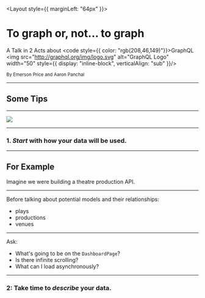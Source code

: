 
<Head>
  <link rel="stylesheet" href="https://use.typekit.net/gif7rwq.css" />
</Head>

<Layout style={{ marginLeft: "64px" }}>

# To graph or, not... to graph

A Talk in 2 Acts about <code style={{ color: "rgb(208,46,149)"}}>GraphQL</code> <img src="http://graphql.org/img/logo.svg" alt="GraphQL Logo" width="50" style={{ display: "inline-block", verticalAlign: "sub" }}/>

<small>By Emerson Price and Aaron Panchal</small>

</Layout>

---

## Some Tips

---

<Image src="https://media.giphy.com/media/Is1O1TWV0LEJi/giphy.gif" />

---

<Layout>

### **1.** _Start_ with how your data will be used.

</Layout>

---

<Layout>

## For Example

Imagine we were building a theatre production API.

</Layout>

---

<Layout>

Before talking about potential models and their relationships:

- plays
- productions
- venues

</Layout>

---

<Layout>

Ask:

- What's going to be on the `DashboardPage`?
- Is there infinite scrolling?
- What can I load asynchronously?

</Layout>

---

<Layout>

### **2:** Take time to _describe_ your data.

</Layout>
